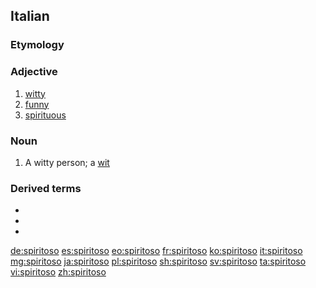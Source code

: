 ==Italian==

===Etymology===
{{suffix|spirito|oso|lang=it}}

===Adjective===
{{it-adj|spiritos}}

# [[witty]]
# [[funny]]
# [[spirituous]]

===Noun===
{{it-noun|m|f=spiritosa}}

# A witty person; a [[wit]]

===Derived terms===
* {{l|it|spiritosaggine}}
* {{l|it|spiritosamente}}
* {{l|it|spiritosità}}

[[de:spiritoso]]
[[es:spiritoso]]
[[eo:spiritoso]]
[[fr:spiritoso]]
[[ko:spiritoso]]
[[it:spiritoso]]
[[mg:spiritoso]]
[[ja:spiritoso]]
[[pl:spiritoso]]
[[sh:spiritoso]]
[[sv:spiritoso]]
[[ta:spiritoso]]
[[vi:spiritoso]]
[[zh:spiritoso]]